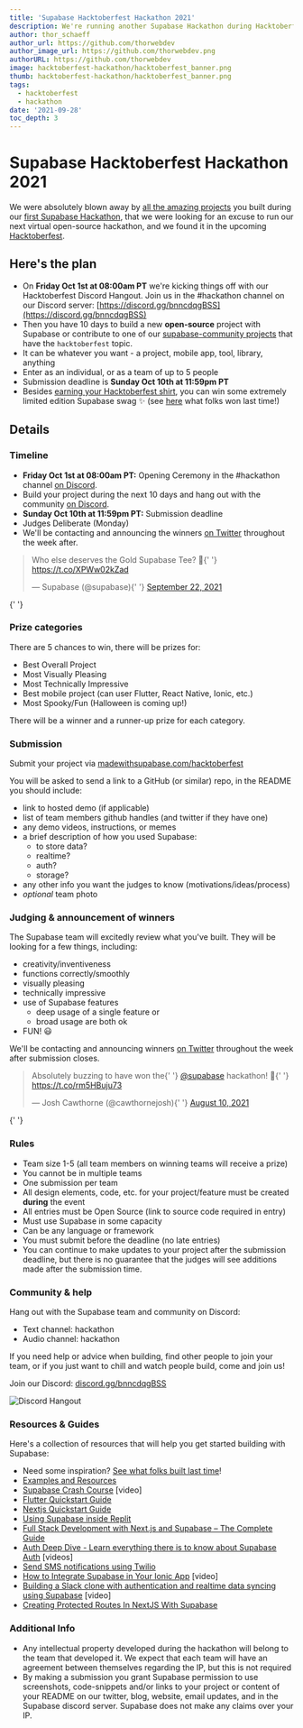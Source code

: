 ```yaml
---
title: 'Supabase Hacktoberfest Hackathon 2021'
description: We're running another Supabase Hackathon during Hacktoberfest!
author: thor_schaeff
author_url: https://github.com/thorwebdev
author_image_url: https://github.com/thorwebdev.png
authorURL: https://github.com/thorwebdev
image: hacktoberfest-hackathon/hacktoberfest_banner.png
thumb: hacktoberfest-hackathon/hacktoberfest_banner.png
tags:
  - hacktoberfest
  - hackathon
date: '2021-09-28'
toc_depth: 3
---
```


# Supabase Hacktoberfest Hackathon 2021

We were absolutely blown away by [all the amazing projects](/blog/2021/08/09/hackathon-winners) you built during our [first Supabase Hackathon](/blog/2021/07/30/1-the-supabase-hackathon), that we were looking for an excuse to run our next virtual open-source hackathon, and we found it in the upcoming [Hacktoberfest](https://hacktoberfest.digitalocean.com/).

## Here's the plan

- On **Friday Oct 1st at 08:00am PT** we're kicking things off with our Hacktoberfest Discord Hangout. Join us in the #hackathon channel on our Discord server: [https://discord.gg/bnncdqgBSS](https://discord.gg/bnncdqgBSS)
- Then you have 10 days to build a new **open-source** project with Supabase or contribute to one of our [supabase-community projects](https://github.com/supabase-community?q=topic%3AHacktoberfest&type=&language=&sort=) that have the `hacktoberfest` topic.
- It can be whatever you want - a project, mobile app, tool, library, anything
- Enter as an individual, or as a team of up to 5 people
- Submission deadline is **Sunday Oct 10th at 11:59pm PT**
- Besides [earning your Hacktoberfest shirt](https://hacktoberfest.digitalocean.com/resources/participation), you can win some extremely limited edition Supabase swag ✨ (see [here](https://twitter.com/supabase/status/1440737587895799809?s=21) what folks won last time!)

## Details

### Timeline

- **Friday Oct 1st at 08:00am PT:** Opening Ceremony in the #hackathon channel [on Discord](https://discord.gg/bnncdqgBSS).
- Build your project during the next 10 days and hang out with the community [on Discord](https://discord.gg/bnncdqgBSS).
- **Sunday Oct 10th at 11:59pm PT:** Submission deadline
- Judges Deliberate (Monday)
- We'll be contacting and announcing the winners [on Twitter](https://twitter.com/supabase) throughout the week after.

<blockquote class="twitter-tweet" data-dnt="true" data-theme="dark">
  <p lang="en" dir="ltr">
    Who else deserves the Gold Supabase Tee? 👀{' '}
    <a href="https://t.co/XPWw02kZad">https://t.co/XPWw02kZad</a>
  </p>
  &mdash; Supabase (@supabase){' '}
  <a href="https://twitter.com/supabase/status/1440737587895799809?ref_src=twsrc%5Etfw">
    September 22, 2021
  </a>
</blockquote> <script async src="https://platform.twitter.com/widgets.js" charset="utf-8"></script>{' '}

### Prize categories

There are 5 chances to win, there will be prizes for:

- Best Overall Project
- Most Visually Pleasing
- Most Technically Impressive
- Best mobile project (can user Flutter, React Native, Ionic, etc.)
- Most Spooky/Fun (Halloween is coming up!)

There will be a winner and a runner-up prize for each category.

### Submission

Submit your project via [madewithsupabase.com/hacktoberfest](https://www.madewithsupabase.com/hacktoberfest)

You will be asked to send a link to a GitHub (or similar) repo, in the README you should include:

- link to hosted demo (if applicable)
- list of team members github handles (and twitter if they have one)
- any demo videos, instructions, or memes
- a brief description of how you used Supabase:
  - to store data?
  - realtime?
  - auth?
  - storage?
- any other info you want the judges to know (motivations/ideas/process)
- _optional_ team photo

### Judging & announcement of winners

The Supabase team will excitedly review what you've built. They will be looking for a few things, including:

- creativity/inventiveness
- functions correctly/smoothly
- visually pleasing
- technically impressive
- use of Supabase features
  - deep usage of a single feature or
  - broad usage are both ok
- FUN! 😃

We'll be contacting and announcing winners [on Twitter](https://twitter.com/supabase) throughout the week after submission closes.

<blockquote class="twitter-tweet" data-dnt="true" data-theme="dark">
  <p lang="en" dir="ltr">
    Absolutely buzzing to have won the{' '}
    <a href="https://twitter.com/supabase?ref_src=twsrc%5Etfw">@supabase</a> hackathon! 🥳{' '}
    <a href="https://t.co/rm5HBuju73">https://t.co/rm5HBuju73</a>
  </p>
  &mdash; Josh Cawthorne (@cawthornejosh){' '}
  <a href="https://twitter.com/cawthornejosh/status/1424985377136390183?ref_src=twsrc%5Etfw">
    August 10, 2021
  </a>
</blockquote> <script async src="https://platform.twitter.com/widgets.js" charset="utf-8"></script>{' '}

### Rules

- Team size 1-5 (all team members on winning teams will receive a prize)
- You cannot be in multiple teams
- One submission per team
- All design elements, code, etc. for your project/feature must be created **during** the event
- All entries must be Open Source (link to source code required in entry)
- Must use Supabase in some capacity
- Can be any language or framework
- You must submit before the deadline (no late entries)
- You can continue to make updates to your project after the submission deadline, but there is no guarantee that the judges will see additions made after the submission time.

### Community & help

Hang out with the Supabase team and community on Discord:

- Text channel: hackathon
- Audio channel: hackathon

If you need help or advice when building, find other people to join your team, or if you just want to chill and watch people build, come and join us!

Join our Discord: [discord.gg/bnncdqgBSS](https://discord.gg/bnncdqgBSS)

![Discord Hangout](/images/blog/hackathon/community.png)

### Resources & Guides

Here's a collection of resources that will help you get started building with Supabase:

- Need some inspiration? [See what folks built last time](/blog/2021/08/09/hackathon-winners)!
- [Examples and Resources](/docs/guides/examples)
- [Supabase Crash Course](https://www.youtube.com/watch?v=7uKQBl9uZ00) [video]
- [Flutter Quickstart Guide](/docs/guides/with-flutter)
- [Nextjs Quickstart Guide](/docs/guides/with-nextjs)
- [Using Supabase inside Replit](/blog/2021/03/11/using-supabase-replit)
- [Full Stack Development with Next.js and Supabase – The Complete Guide](https://www.freecodecamp.org/news/the-complete-guide-to-full-stack-development-with-supabas/)
- [Auth Deep Dive - Learn everything there is to know about Supabase Auth](/docs/learn/auth-deep-dive/auth-deep-dive-jwts) [videos]
- [Send SMS notifications using Twilio](https://www.twilio.com/blog/send-sms-notifications-supabase-users-node-js-twilio-messaging)
- [How to Integrate Supabase in Your Ionic App](https://www.youtube.com/watch?v=pl9XfIWutKE) [video]
- [Building a Slack clone with authentication and realtime data syncing using Supabase](https://www.youtube.com/watch?v=LUMxJ4w-MUU) [video]
- [Creating Protected Routes In NextJS With Supabase](https://aboutmonica.com/blog/creating-protected-routes-in-next-js-with-supabase)

### Additional Info

- Any intellectual property developed during the hackathon will belong to the team that developed it. We expect that each team will have an agreement between themselves regarding the IP, but this is not required
- By making a submission you grant Supabase permission to use screenshots, code-snippets and/or links to your project or content of your README on our twitter, blog, website, email updates, and in the Supabase discord server. Supabase does not make any claims over your IP.
